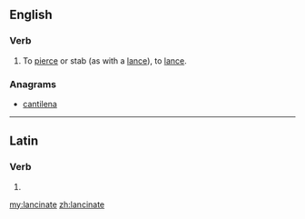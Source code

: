 ==English==

===Verb===
{{en-verb|lancinates|lancinating|lancinated|lancinated}}

# To [[pierce]] or stab (as with a [[lance]]), to [[lance]].

===Anagrams===
* [[cantilena#English|cantilena]]

----

==Latin==

===Verb===
{{la-verb-form|lancināte}}

# {{conjugation of|lancino|lancinō|2|p|pres|act|imp|lang=la}}

[[my:lancinate]]
[[zh:lancinate]]